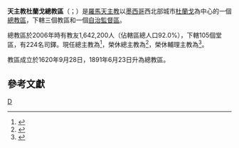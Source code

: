 {{Refimprove|time=2019-09-21T15:04:43+00:00}}
{{Infobox Roman Catholic diocese 
|jurisdiction = 總教區
|name = 杜蘭戈
|latin= Archidioecesis Durangensis 
|border = catholic
|image = Catedral durango day.jpg
|caption = 聖母主教座堂
|location = [[墨西哥|墨西哥]] 
|territory = [[杜蘭戈州|杜蘭戈州]]
|population = 1,642,200 
|rite = [[罗马礼|罗马礼]]
|patron = 
|province = 
|established = 1620年
|cathedral = [[聖母主教座堂_(杜蘭戈)|聖母主教座堂]]
|co-cathedral = 
|leadership = 總主教 
|website = http://arquidiocesisdgo.org/
|pope = {{incumbent pope}}
|metropolitan = {{link-es|福斯督·阿爾門達里斯-希梅內斯|Faustino Armendáriz Jiménez}}
|coadjutor archbishop = 
|auxiliary = 
|emeritus = {{link-de|埃克托爾·岡薩雷斯-馬丁內斯|Héctor González Martínez}}（榮休總主教）<br />{{link-de|天賜若望·卡巴列羅-雷耶斯|Juan de Dios Caballero Reyes}}（榮休輔理主教）
}}

'''天主教杜蘭戈總教區'''（{{lang-la|Archidioecesis Durangensis}}；{{lang-es|Arquidiócesis de Durango}}）是[[羅馬天主教|羅馬天主教]]以[[墨西哥|墨西哥]]西北部城市[[杜蘭戈|杜蘭戈]]為中心的一個[[總教區|總教區]]，下轄三個教區和一個[[自治監督區|自治監督區]]。

總教區於2006年時有教友1,642,200人（佔轄區總人口92.0%），下轄105個堂區，有224名司鐸。現任總主教為{{link-es|福斯督·阿爾門達里斯-希梅內斯|Faustino Armendáriz Jiménez}}<ref>{{cite press release |title=Resignations and Appointments, 21.09.2019 |url=https://press.vatican.va/content/salastampa/en/bollettino/pubblico/2019/09/21/190921c.html |publisher=Holy See Press Office |accessdate=2019-09-21 |archiveurl=https://web.archive.org/web/20190921134116/https://press.vatican.va/content/salastampa/en/bollettino/pubblico/2019/09/21/190921c.html |archivedate=2019-09-21 |language=en |date=2019-09-21 |dead-url=no }}</ref>，榮休總主教為{{link-de|埃克托·岡薩雷斯-馬丁內斯|Héctor González Martínez}}<ref>{{cite press release |title=Rinunce e nomine, 26.09.2014 |url=https://press.vatican.va/content/salastampa/it/bollettino/pubblico/2014/09/26/0676/01503.html |publisher=Sala Stampa della Santa Sede |accessdate=2019-09-21 |archiveurl=https://web.archive.org/web/20190921145043/https://press.vatican.va/content/salastampa/it/bollettino/pubblico/2014/09/26/0676/01503.html |archivedate=2019-09-21 |language=it |date=2014-09-26 |dead-url=no }}</ref>，榮休輔理主教為{{link-de|天賜若望·卡巴列羅-雷耶斯|Juan de Dios Caballero Reyes}}<ref>{{cite press release |title=RINUNCE E NOMINE, 21.07.2008 |url=https://press.vatican.va/content/salastampa/it/bollettino/pubblico/2008/07/21/0488/01166.html |publisher=Sala Stampa della Santa Sede |accessdate=2019-09-21 |archiveurl=https://web.archive.org/web/20190921145856/https://press.vatican.va/content/salastampa/it/bollettino/pubblico/2008/07/21/0488/01166.html |archivedate=2019-09-21 |language=it |date=2008-07-21 |dead-url=no }}</ref>。

教區成立於1620年9月28日，1891年6月23日升為總教區。

== 參考文獻 ==
{{reflist}}

{{墨西哥天主教教區}}

[[Category:墨西哥天主教教區|D]]